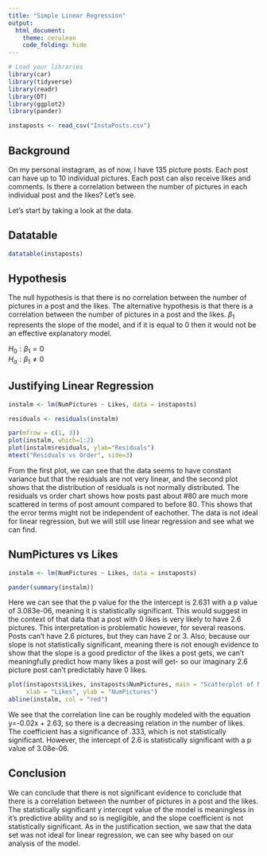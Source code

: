```yaml
---
title: "Simple Linear Regression"
output: 
  html_document:
    theme: cerulean
    code_folding: hide
---
```


```r
# Load your libraries
library(car)
library(tidyverse)
library(readr)
library(DT)
library(ggplot2)
library(pander)

instaposts <- read_csv("InstaPosts.csv")


```


<!-- Directions

Come up with a simple linear regression of your own creation. 

* Write the Background and clearly state your question. Then collect data and perform the linear regression analysis in order to answer your question. Use the proper order of first, ask the question, then second, figure out the answer.

* You should collect both the quantitative response variable and the quantitative explanatory variable yourself. This can be data you collect from 
    - the internet (like weather data, Facebook data, or sports data) 
    - your own experiment 
    - your own observational study
* However,     
    - The data should not be a single pre-existing dataset. It must be something that you piece together yourself.

* You need at least $n=3$ $(X,Y)$ pairs to perform the regression. However, your regression will only be useful if you can get around $n=10$ or more observations.

-->


## Background

On my personal instagram, as of now, I have 135 picture posts. Each post can have up to 10 individual pictures. Each post can also receive likes and comments. Is there a correlation between the number of pictures in each individual post and the likes? Let's see.

Let's start by taking a look at the data.

## Datatable

```r

datatable(instaposts)

```

## Hypothesis

The null hypothesis is that there is no correlation between the number of pictures in a post and the likes. The alternative hypothesis is that there is a correlation between the number of pictures in a post and the likes. $\beta_1$ represents the slope of the model, and if it is equal to 0 then it would not be an effective explanatory model.

$H_0: \beta_1 = 0$  
$H_a: \beta_1 \neq 0$


## Justifying Linear Regression

```r
instalm <- lm(NumPictures ~ Likes, data = instaposts)

residuals <- residuals(instalm)

par(mfrow = c(1, 3))
plot(instalm, which=1:2)
plot(instalm$residuals, ylab="Residuals")
mtext("Residuals vs Order", side=3)
```

From the first plot, we can see that the data seems to have constant variance but that the residuals are not very linear, and the second plot shows that the distribution of residuals is not normally distributed. The residuals vs order chart shows how posts past about #80 are much more scattered in terms of post amount compared to before 80. This shows that the error terms might not be independent of eachother. The data is not ideal for linear regression, but we will still use linear regression and see what we can find.


## NumPictures vs Likes
 
``` r
instalm <- lm(NumPictures ~ Likes, data = instaposts)

pander(summary(instalm))
```

Here we can see that the p value for the the intercept is 2.631 with a p value of 3.083e-06, meaning it is statistically significant. This would suggest in the context of that data that a post with 0 likes is very likely to have 2.6 pictures. This interpretation is problematic however, for several reasons. Posts can't have 2.6 pictures, but they can have 2 or 3. Also, because our slope is not statistically significant, meaning there is not enough evidence to show that the slope is a good predictor of the likes a post gets, we can't meaningfully predict how many likes a post will get- so our imaginary 2.6 picture post can't predictably have 0 likes.

```r
plot(instaposts$Likes, instaposts$NumPictures, main = "Scatterplot of NumPictures vs Likes",
     xlab = "Likes", ylab = "NumPictures")
abline(instalm, col = "red")

```

We see that the correlation line can be roughly modeled with the equation y=-0.02x + 2.63, so there is a decreasing relation in the number of likes. The coefficient has a significance of .333, which is not statistically significant. However, the intercept of 2.6 is statistically significant with a p value of 3.08e-06.

## Conclusion

We can conclude that there is not significant evidence to conclude that there is a correlation between the number of pictures in a post and the likes. The statistically significant y intercept value of the model is meaningless in it's predictive ability and so is negligible, and the slope coefficient is not statistically significant. As in the justification section, we saw that the data set was not ideal for linear regression, we can see why based on our analysis of the model.
